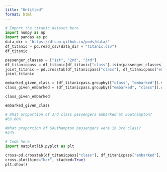 ```yaml
---
title: "Untitled"
format: html
---
```



```python
# Import the titanic dataset here
import numpy as np
import pandas as pd
data_dir = "https://dlsun.github.io/pods/data/"
df_titanic = pd.read_csv(data_dir + "titanic.csv")
df_titanic
```


```python
passenger_classes = ["1st", "2nd", "3rd"]
df_titanicpass = df_titanic[df_titanic["class"].isin(passenger_classes)]
joint_titanic = pd.crosstab(df_titanicpass["class"], df_titanicpass["embarked"], normalize = True)
joint_titanic
```
```python
embarked_given_class = (df_titanicpass.groupby(["class", "embarked"]).size() / df_titanicpass.groupby("class").size())
class_given_embarked = (df_titanicpass.groupby(["embarked", "class"]).size() / df_titanicpass.groupby("embarked").size())

class_given_embarked

embarked_given_class

# What proportion of 3rd class passengers embarked at Southampton?
#69.68%

#What proportion of Southampton passengers were in 3rd class?
#54%
```
```python
# Code here
import matplotlib.pyplot as plt

cross=pd.crosstab(df_titanicpass["class"], df_titanicpass["embarked"], normalize = True)
cross.plot(kind="bar", stacked=True)
plt.show()
```